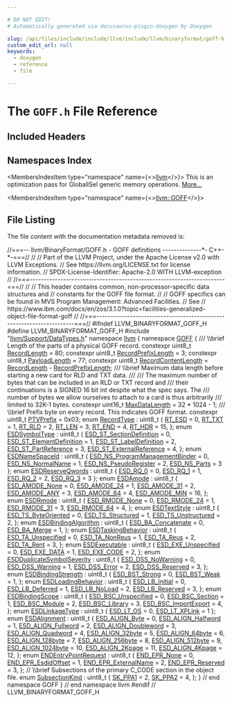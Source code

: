 ```yaml
---

# DO NOT EDIT!
# Automatically generated via docusaurus-plugin-doxygen by Doxygen.

slug: /api/files/include/include/llvm/include/llvm/binaryformat/goff-h
custom_edit_url: null
keywords:
  - doxygen
  - reference
  - file

---
```





# The `GOFF.h` File Reference

<DoxygenPage pluginConfig={pluginConfig}>



## Included Headers

<IncludesList>
<IncludesListItem
  filePath="llvm/Support/DataTypes.h"
  permalink="/docs/api/files/include/include/llvm/include/llvm/support/datatypes-h"
  isLocal="true" />
</IncludesList>

## Namespaces Index

<MembersIndex>

<MembersIndexItem
  type="namespace"
  name={<><a href="/docs/api/namespaces/llvm">llvm</a></>}>
This is an optimization pass for GlobalISel generic memory operations. <a href="/docs/api/namespaces/llvm/#details">More...</a>
</MembersIndexItem>

<MembersIndexItem
  type="namespace"
  name={<><a href="/docs/api/namespaces/llvm/goff">llvm::GOFF</a></>}>
</MembersIndexItem>

</MembersIndex>


## File Listing

The file content with the documentation metadata removed is:

<ProgramListing>

<Link id="l00001" /><CodeLine lineNumber="1"><Highlight kind="comment">//===-- llvm/BinaryFormat/GOFF.h - GOFF definitions --------------&#42;- C++-&#42;-===//</Highlight><Highlight kind="normal"></Highlight></CodeLine>
<Link id="l00002" /><CodeLine lineNumber="2"><Highlight kind="normal"></Highlight><Highlight kind="comment">//</Highlight><Highlight kind="normal"></Highlight></CodeLine>
<Link id="l00003" /><CodeLine lineNumber="3"><Highlight kind="normal"></Highlight><Highlight kind="comment">// Part of the LLVM Project, under the Apache License v2.0 with LLVM Exceptions.</Highlight><Highlight kind="normal"></Highlight></CodeLine>
<Link id="l00004" /><CodeLine lineNumber="4"><Highlight kind="normal"></Highlight><Highlight kind="comment">// See https://llvm.org/LICENSE.txt for license information.</Highlight><Highlight kind="normal"></Highlight></CodeLine>
<Link id="l00005" /><CodeLine lineNumber="5"><Highlight kind="normal"></Highlight><Highlight kind="comment">// SPDX-License-Identifier: Apache-2.0 WITH LLVM-exception</Highlight><Highlight kind="normal"></Highlight></CodeLine>
<Link id="l00006" /><CodeLine lineNumber="6"><Highlight kind="normal"></Highlight><Highlight kind="comment">//</Highlight><Highlight kind="normal"></Highlight></CodeLine>
<Link id="l00007" /><CodeLine lineNumber="7"><Highlight kind="normal"></Highlight><Highlight kind="comment">//===----------------------------------------------------------------------===//</Highlight><Highlight kind="normal"></Highlight></CodeLine>
<Link id="l00008" /><CodeLine lineNumber="8"><Highlight kind="normal"></Highlight><Highlight kind="comment">//</Highlight><Highlight kind="normal"></Highlight></CodeLine>
<Link id="l00009" /><CodeLine lineNumber="9"><Highlight kind="normal"></Highlight><Highlight kind="comment">// This header contains common, non-processor-specific data structures and</Highlight><Highlight kind="normal"></Highlight></CodeLine>
<Link id="l00010" /><CodeLine lineNumber="10"><Highlight kind="normal"></Highlight><Highlight kind="comment">// constants for the GOFF file format.</Highlight><Highlight kind="normal"></Highlight></CodeLine>
<Link id="l00011" /><CodeLine lineNumber="11"><Highlight kind="normal"></Highlight><Highlight kind="comment">//</Highlight><Highlight kind="normal"></Highlight></CodeLine>
<Link id="l00012" /><CodeLine lineNumber="12"><Highlight kind="normal"></Highlight><Highlight kind="comment">// GOFF specifics can be found in MVS Program Management: Advanced Facilities.</Highlight><Highlight kind="normal"></Highlight></CodeLine>
<Link id="l00013" /><CodeLine lineNumber="13"><Highlight kind="normal"></Highlight><Highlight kind="comment">// See</Highlight><Highlight kind="normal"></Highlight></CodeLine>
<Link id="l00014" /><CodeLine lineNumber="14"><Highlight kind="normal"></Highlight><Highlight kind="comment">// https://www.ibm.com/docs/en/zos/3.1.0?topic=facilities-generalized-object-file-format-goff</Highlight><Highlight kind="normal"></Highlight></CodeLine>
<Link id="l00015" /><CodeLine lineNumber="15"><Highlight kind="normal"></Highlight><Highlight kind="comment">//</Highlight><Highlight kind="normal"></Highlight></CodeLine>
<Link id="l00016" /><CodeLine lineNumber="16"><Highlight kind="normal"></Highlight><Highlight kind="comment">//===----------------------------------------------------------------------===//</Highlight><Highlight kind="normal"></Highlight></CodeLine>
<Link id="l00017" /><CodeLine lineNumber="17"><Highlight kind="normal"></Highlight></CodeLine>
<Link id="l00018" /><CodeLine lineNumber="18"><Highlight kind="normal"></Highlight><Highlight kind="preprocessor">#ifndef LLVM&#95;BINARYFORMAT&#95;GOFF&#95;H</Highlight><Highlight kind="normal"></Highlight></CodeLine>
<Link id="l00019" /><CodeLine lineNumber="19"><Highlight kind="normal"></Highlight><Highlight kind="preprocessor">#define LLVM&#95;BINARYFORMAT&#95;GOFF&#95;H</Highlight><Highlight kind="normal"></Highlight></CodeLine>
<Link id="l00020" /><CodeLine lineNumber="20"><Highlight kind="normal"></Highlight></CodeLine>
<Link id="l00021" /><CodeLine lineNumber="21"><Highlight kind="normal"></Highlight><Highlight kind="preprocessor">#include &quot;<a href="/docs/api/files/include/include/llvm/include/llvm/support/datatypes-h">llvm/Support/DataTypes.h</a>&quot;</Highlight><Highlight kind="normal"></Highlight></CodeLine>
<Link id="l00022" /><CodeLine lineNumber="22"><Highlight kind="normal"></Highlight></CodeLine>
<Link id="l00023" /><CodeLine lineNumber="23"><Highlight kind="normal"></Highlight><Highlight kind="keyword">namespace </Highlight><Highlight kind="normal"><a href="/docs/api/namespaces/llvm">llvm</a> &#123;</Highlight></CodeLine>
<Link id="l00024" /><CodeLine lineNumber="24"><Highlight kind="normal"></Highlight></CodeLine>
<Link id="l00025" /><CodeLine lineNumber="25" lineLink="/docs/api/namespaces/llvm/goff"><Highlight kind="normal"></Highlight><Highlight kind="keyword">namespace </Highlight><Highlight kind="normal"><a href="/docs/api/namespaces/llvm/goff">GOFF</a> &#123;</Highlight></CodeLine>
<Link id="l00026" /><CodeLine lineNumber="26"><Highlight kind="normal"></Highlight><Highlight kind="comment"></Highlight></CodeLine>
<Link id="l00027" /><CodeLine lineNumber="27"><Highlight kind="comment">/// \\brief Length of the parts of a physical GOFF record.</Highlight><Highlight kind="normal"></Highlight></CodeLine>
<Link id="l00028" /><CodeLine lineNumber="28" lineLink="/docs/api/namespaces/llvm/goff/#a9bd094a5bc04f1a61bde1d43568b595f"><Highlight kind="normal"></Highlight><Highlight kind="keyword">constexpr</Highlight><Highlight kind="normal"> uint8&#95;t <a href="/docs/api/namespaces/llvm/goff/#a9bd094a5bc04f1a61bde1d43568b595f">RecordLength</a> = 80;</Highlight></CodeLine>
<Link id="l00029" /><CodeLine lineNumber="29" lineLink="/docs/api/namespaces/llvm/goff/#a2a7ab7644506c3e3c97730808c86ac0f"><Highlight kind="normal"></Highlight><Highlight kind="keyword">constexpr</Highlight><Highlight kind="normal"> uint8&#95;t <a href="/docs/api/namespaces/llvm/goff/#a2a7ab7644506c3e3c97730808c86ac0f">RecordPrefixLength</a> = 3;</Highlight></CodeLine>
<Link id="l00030" /><CodeLine lineNumber="30" lineLink="/docs/api/namespaces/llvm/goff/#a414fbaaa77a3d0c16629520bff7f4804"><Highlight kind="normal"></Highlight><Highlight kind="keyword">constexpr</Highlight><Highlight kind="normal"> uint8&#95;t <a href="/docs/api/namespaces/llvm/goff/#a414fbaaa77a3d0c16629520bff7f4804">PayloadLength</a> = 77;</Highlight></CodeLine>
<Link id="l00031" /><CodeLine lineNumber="31" lineLink="/docs/api/namespaces/llvm/goff/#a4b6cc3635e837576be8b7bdc608ad0a6"><Highlight kind="normal"></Highlight><Highlight kind="keyword">constexpr</Highlight><Highlight kind="normal"> uint8&#95;t <a href="/docs/api/namespaces/llvm/goff/#a4b6cc3635e837576be8b7bdc608ad0a6">RecordContentLength</a> = <a href="/docs/api/namespaces/llvm/goff/#a9bd094a5bc04f1a61bde1d43568b595f">RecordLength</a> - <a href="/docs/api/namespaces/llvm/goff/#a2a7ab7644506c3e3c97730808c86ac0f">RecordPrefixLength</a>;</Highlight></CodeLine>
<Link id="l00032" /><CodeLine lineNumber="32"><Highlight kind="normal"></Highlight><Highlight kind="comment"></Highlight></CodeLine>
<Link id="l00033" /><CodeLine lineNumber="33"><Highlight kind="comment">/// \\brief Maximum data length before starting a new card for RLD and TXT data.</Highlight></CodeLine>
<Link id="l00034" /><CodeLine lineNumber="34"><Highlight kind="comment">///</Highlight></CodeLine>
<Link id="l00035" /><CodeLine lineNumber="35"><Highlight kind="comment">/// The maximum number of bytes that can be included in an RLD or TXT record and</Highlight></CodeLine>
<Link id="l00036" /><CodeLine lineNumber="36"><Highlight kind="comment">/// their continuations is a SIGNED 16 bit int despite what the spec says. The</Highlight></CodeLine>
<Link id="l00037" /><CodeLine lineNumber="37"><Highlight kind="comment">/// number of bytes we allow ourselves to attach to a card is thus arbitrarily</Highlight></CodeLine>
<Link id="l00038" /><CodeLine lineNumber="38"><Highlight kind="comment">/// limited to 32K-1 bytes.</Highlight><Highlight kind="normal"></Highlight></CodeLine>
<Link id="l00039" /><CodeLine lineNumber="39" lineLink="/docs/api/namespaces/llvm/goff/#a4ded07c80a02f3eb6da7e6b9fa484145"><Highlight kind="normal"></Highlight><Highlight kind="keyword">constexpr</Highlight><Highlight kind="normal"> uint16&#95;t <a href="/docs/api/namespaces/llvm/goff/#a4ded07c80a02f3eb6da7e6b9fa484145">MaxDataLength</a> = 32 &#42; 1024 - 1;</Highlight></CodeLine>
<Link id="l00040" /><CodeLine lineNumber="40"><Highlight kind="normal"></Highlight><Highlight kind="comment"></Highlight></CodeLine>
<Link id="l00041" /><CodeLine lineNumber="41"><Highlight kind="comment">/// \\brief Prefix byte on every record. This indicates GOFF format.</Highlight><Highlight kind="normal"></Highlight></CodeLine>
<Link id="l00042" /><CodeLine lineNumber="42" lineLink="/docs/api/namespaces/llvm/goff/#a866b62ea4915725aed3f51f6769be8f4"><Highlight kind="normal"></Highlight><Highlight kind="keyword">constexpr</Highlight><Highlight kind="normal"> uint8&#95;t <a href="/docs/api/namespaces/llvm/goff/#a866b62ea4915725aed3f51f6769be8f4">PTVPrefix</a> = 0x03;</Highlight></CodeLine>
<Link id="l00043" /><CodeLine lineNumber="43"><Highlight kind="normal"></Highlight></CodeLine>
<Link id="l00044" /><CodeLine lineNumber="44" lineLink="/docs/api/namespaces/llvm/goff/#a0cf018cb9ae43f5fdf6288c3f4b50ffb"><Highlight kind="normal"></Highlight><Highlight kind="keyword">enum</Highlight><Highlight kind="normal"> <a href="/docs/api/namespaces/llvm/goff/#a0cf018cb9ae43f5fdf6288c3f4b50ffb">RecordType</a> : uint8&#95;t &#123;</Highlight></CodeLine>
<Link id="l00045" /><CodeLine lineNumber="45" lineLink="/docs/api/namespaces/llvm/goff/#a0cf018cb9ae43f5fdf6288c3f4b50ffba8f36cfd76ebd90461524d2050d91e912"><Highlight kind="normal">  <a href="/docs/api/namespaces/llvm/goff/#a0cf018cb9ae43f5fdf6288c3f4b50ffba8f36cfd76ebd90461524d2050d91e912">RT&#95;ESD</a> = 0,</Highlight></CodeLine>
<Link id="l00046" /><CodeLine lineNumber="46" lineLink="/docs/api/namespaces/llvm/goff/#a0cf018cb9ae43f5fdf6288c3f4b50ffba2e998dca530d42835481c8f588786067"><Highlight kind="normal">  <a href="/docs/api/namespaces/llvm/goff/#a0cf018cb9ae43f5fdf6288c3f4b50ffba2e998dca530d42835481c8f588786067">RT&#95;TXT</a> = 1,</Highlight></CodeLine>
<Link id="l00047" /><CodeLine lineNumber="47" lineLink="/docs/api/namespaces/llvm/goff/#a0cf018cb9ae43f5fdf6288c3f4b50ffba1f4b3c16f0f1e2c620fd4102bb1943a7"><Highlight kind="normal">  <a href="/docs/api/namespaces/llvm/goff/#a0cf018cb9ae43f5fdf6288c3f4b50ffba1f4b3c16f0f1e2c620fd4102bb1943a7">RT&#95;RLD</a> = 2,</Highlight></CodeLine>
<Link id="l00048" /><CodeLine lineNumber="48" lineLink="/docs/api/namespaces/llvm/goff/#a0cf018cb9ae43f5fdf6288c3f4b50ffbab5f3b577e98fd078f868b6ce5b1300be"><Highlight kind="normal">  <a href="/docs/api/namespaces/llvm/goff/#a0cf018cb9ae43f5fdf6288c3f4b50ffbab5f3b577e98fd078f868b6ce5b1300be">RT&#95;LEN</a> = 3,</Highlight></CodeLine>
<Link id="l00049" /><CodeLine lineNumber="49" lineLink="/docs/api/namespaces/llvm/goff/#a0cf018cb9ae43f5fdf6288c3f4b50ffbaee4d114304b98c0c902da1fee306eea8"><Highlight kind="normal">  <a href="/docs/api/namespaces/llvm/goff/#a0cf018cb9ae43f5fdf6288c3f4b50ffbaee4d114304b98c0c902da1fee306eea8">RT&#95;END</a> = 4,</Highlight></CodeLine>
<Link id="l00050" /><CodeLine lineNumber="50" lineLink="/docs/api/namespaces/llvm/goff/#a0cf018cb9ae43f5fdf6288c3f4b50ffbaca3e490356a5af3693b9c0b9dfa3c309"><Highlight kind="normal">  <a href="/docs/api/namespaces/llvm/goff/#a0cf018cb9ae43f5fdf6288c3f4b50ffbaca3e490356a5af3693b9c0b9dfa3c309">RT&#95;HDR</a> = 15,</Highlight></CodeLine>
<Link id="l00051" /><CodeLine lineNumber="51"><Highlight kind="normal">&#125;;</Highlight></CodeLine>
<Link id="l00052" /><CodeLine lineNumber="52"><Highlight kind="normal"></Highlight></CodeLine>
<Link id="l00053" /><CodeLine lineNumber="53" lineLink="/docs/api/namespaces/llvm/goff/#aa230a619fca0943af5d9715621ddf536"><Highlight kind="normal"></Highlight><Highlight kind="keyword">enum</Highlight><Highlight kind="normal"> <a href="/docs/api/namespaces/llvm/goff/#aa230a619fca0943af5d9715621ddf536">ESDSymbolType</a> : uint8&#95;t &#123;</Highlight></CodeLine>
<Link id="l00054" /><CodeLine lineNumber="54" lineLink="/docs/api/namespaces/llvm/goff/#aa230a619fca0943af5d9715621ddf536a5c53d161c2c269919b3feabe32976736"><Highlight kind="normal">  <a href="/docs/api/namespaces/llvm/goff/#aa230a619fca0943af5d9715621ddf536a5c53d161c2c269919b3feabe32976736">ESD&#95;ST&#95;SectionDefinition</a> = 0,</Highlight></CodeLine>
<Link id="l00055" /><CodeLine lineNumber="55" lineLink="/docs/api/namespaces/llvm/goff/#aa230a619fca0943af5d9715621ddf536a317512066c7009354766dc28276024d3"><Highlight kind="normal">  <a href="/docs/api/namespaces/llvm/goff/#aa230a619fca0943af5d9715621ddf536a317512066c7009354766dc28276024d3">ESD&#95;ST&#95;ElementDefinition</a> = 1,</Highlight></CodeLine>
<Link id="l00056" /><CodeLine lineNumber="56" lineLink="/docs/api/namespaces/llvm/goff/#aa230a619fca0943af5d9715621ddf536a37e05fd5c5d02d1cdcc1e3ffdb875427"><Highlight kind="normal">  <a href="/docs/api/namespaces/llvm/goff/#aa230a619fca0943af5d9715621ddf536a37e05fd5c5d02d1cdcc1e3ffdb875427">ESD&#95;ST&#95;LabelDefinition</a> = 2,</Highlight></CodeLine>
<Link id="l00057" /><CodeLine lineNumber="57" lineLink="/docs/api/namespaces/llvm/goff/#aa230a619fca0943af5d9715621ddf536a01a85d68e515c913aeb0b5067f88dbfc"><Highlight kind="normal">  <a href="/docs/api/namespaces/llvm/goff/#aa230a619fca0943af5d9715621ddf536a01a85d68e515c913aeb0b5067f88dbfc">ESD&#95;ST&#95;PartReference</a> = 3,</Highlight></CodeLine>
<Link id="l00058" /><CodeLine lineNumber="58" lineLink="/docs/api/namespaces/llvm/goff/#aa230a619fca0943af5d9715621ddf536ae4258c23d5f380477dc71224d9340777"><Highlight kind="normal">  <a href="/docs/api/namespaces/llvm/goff/#aa230a619fca0943af5d9715621ddf536ae4258c23d5f380477dc71224d9340777">ESD&#95;ST&#95;ExternalReference</a> = 4,</Highlight></CodeLine>
<Link id="l00059" /><CodeLine lineNumber="59"><Highlight kind="normal">&#125;;</Highlight></CodeLine>
<Link id="l00060" /><CodeLine lineNumber="60"><Highlight kind="normal"></Highlight></CodeLine>
<Link id="l00061" /><CodeLine lineNumber="61" lineLink="/docs/api/namespaces/llvm/goff/#aa06368da948b8fc7d53d9d38e9de12d3"><Highlight kind="normal"></Highlight><Highlight kind="keyword">enum</Highlight><Highlight kind="normal"> <a href="/docs/api/namespaces/llvm/goff/#aa06368da948b8fc7d53d9d38e9de12d3">ESDNameSpaceId</a> : uint8&#95;t &#123;</Highlight></CodeLine>
<Link id="l00062" /><CodeLine lineNumber="62" lineLink="/docs/api/namespaces/llvm/goff/#aa06368da948b8fc7d53d9d38e9de12d3a0ea794ff90b9c32280ae5fb8ebf8521a"><Highlight kind="normal">  <a href="/docs/api/namespaces/llvm/goff/#aa06368da948b8fc7d53d9d38e9de12d3a0ea794ff90b9c32280ae5fb8ebf8521a">ESD&#95;NS&#95;ProgramManagementBinder</a> = 0,</Highlight></CodeLine>
<Link id="l00063" /><CodeLine lineNumber="63" lineLink="/docs/api/namespaces/llvm/goff/#aa06368da948b8fc7d53d9d38e9de12d3aaba586f430d4b4d1b728a11485fc3f73"><Highlight kind="normal">  <a href="/docs/api/namespaces/llvm/goff/#aa06368da948b8fc7d53d9d38e9de12d3aaba586f430d4b4d1b728a11485fc3f73">ESD&#95;NS&#95;NormalName</a> = 1,</Highlight></CodeLine>
<Link id="l00064" /><CodeLine lineNumber="64" lineLink="/docs/api/namespaces/llvm/goff/#aa06368da948b8fc7d53d9d38e9de12d3aefb552a03677bfbcaf70915810edde10"><Highlight kind="normal">  <a href="/docs/api/namespaces/llvm/goff/#aa06368da948b8fc7d53d9d38e9de12d3aefb552a03677bfbcaf70915810edde10">ESD&#95;NS&#95;PseudoRegister</a> = 2,</Highlight></CodeLine>
<Link id="l00065" /><CodeLine lineNumber="65" lineLink="/docs/api/namespaces/llvm/goff/#aa06368da948b8fc7d53d9d38e9de12d3a00a39fee5181c3a70bb29657a40385de"><Highlight kind="normal">  <a href="/docs/api/namespaces/llvm/goff/#aa06368da948b8fc7d53d9d38e9de12d3a00a39fee5181c3a70bb29657a40385de">ESD&#95;NS&#95;Parts</a> = 3</Highlight></CodeLine>
<Link id="l00066" /><CodeLine lineNumber="66"><Highlight kind="normal">&#125;;</Highlight></CodeLine>
<Link id="l00067" /><CodeLine lineNumber="67"><Highlight kind="normal"></Highlight></CodeLine>
<Link id="l00068" /><CodeLine lineNumber="68" lineLink="/docs/api/namespaces/llvm/goff/#a4d21db79808d92f0c5b4e3578ed4d1c5"><Highlight kind="normal"></Highlight><Highlight kind="keyword">enum</Highlight><Highlight kind="normal"> <a href="/docs/api/namespaces/llvm/goff/#a4d21db79808d92f0c5b4e3578ed4d1c5">ESDReserveQwords</a> : uint8&#95;t &#123;</Highlight></CodeLine>
<Link id="l00069" /><CodeLine lineNumber="69" lineLink="/docs/api/namespaces/llvm/goff/#a4d21db79808d92f0c5b4e3578ed4d1c5a6f33352260c03471c30579c9ac72ecca"><Highlight kind="normal">  <a href="/docs/api/namespaces/llvm/goff/#a4d21db79808d92f0c5b4e3578ed4d1c5a6f33352260c03471c30579c9ac72ecca">ESD&#95;RQ&#95;0</a> = 0,</Highlight></CodeLine>
<Link id="l00070" /><CodeLine lineNumber="70" lineLink="/docs/api/namespaces/llvm/goff/#a4d21db79808d92f0c5b4e3578ed4d1c5a6dc1b669c12fd48064ad53eb21cdcd7c"><Highlight kind="normal">  <a href="/docs/api/namespaces/llvm/goff/#a4d21db79808d92f0c5b4e3578ed4d1c5a6dc1b669c12fd48064ad53eb21cdcd7c">ESD&#95;RQ&#95;1</a> = 1,</Highlight></CodeLine>
<Link id="l00071" /><CodeLine lineNumber="71" lineLink="/docs/api/namespaces/llvm/goff/#a4d21db79808d92f0c5b4e3578ed4d1c5ab92e475cf63e470b638eada56f696fe3"><Highlight kind="normal">  <a href="/docs/api/namespaces/llvm/goff/#a4d21db79808d92f0c5b4e3578ed4d1c5ab92e475cf63e470b638eada56f696fe3">ESD&#95;RQ&#95;2</a> = 2,</Highlight></CodeLine>
<Link id="l00072" /><CodeLine lineNumber="72" lineLink="/docs/api/namespaces/llvm/goff/#a4d21db79808d92f0c5b4e3578ed4d1c5a00cad604f8c8b2d764cfe5f5e8891118"><Highlight kind="normal">  <a href="/docs/api/namespaces/llvm/goff/#a4d21db79808d92f0c5b4e3578ed4d1c5a00cad604f8c8b2d764cfe5f5e8891118">ESD&#95;RQ&#95;3</a> = 3</Highlight></CodeLine>
<Link id="l00073" /><CodeLine lineNumber="73"><Highlight kind="normal">&#125;;</Highlight></CodeLine>
<Link id="l00074" /><CodeLine lineNumber="74"><Highlight kind="normal"></Highlight></CodeLine>
<Link id="l00075" /><CodeLine lineNumber="75" lineLink="/docs/api/namespaces/llvm/goff/#a7476f23b4baa1e04abd0b8027430e60b"><Highlight kind="normal"></Highlight><Highlight kind="keyword">enum</Highlight><Highlight kind="normal"> <a href="/docs/api/namespaces/llvm/goff/#a7476f23b4baa1e04abd0b8027430e60b">ESDAmode</a> : uint8&#95;t &#123;</Highlight></CodeLine>
<Link id="l00076" /><CodeLine lineNumber="76" lineLink="/docs/api/namespaces/llvm/goff/#a7476f23b4baa1e04abd0b8027430e60ba611d79c08d8225a2b00fe879cb5e0c19"><Highlight kind="normal">  <a href="/docs/api/namespaces/llvm/goff/#a7476f23b4baa1e04abd0b8027430e60ba611d79c08d8225a2b00fe879cb5e0c19">ESD&#95;AMODE&#95;None</a> = 0,</Highlight></CodeLine>
<Link id="l00077" /><CodeLine lineNumber="77" lineLink="/docs/api/namespaces/llvm/goff/#a7476f23b4baa1e04abd0b8027430e60ba6c8871228e0bcd87cdb0170237e3a77f"><Highlight kind="normal">  <a href="/docs/api/namespaces/llvm/goff/#a7476f23b4baa1e04abd0b8027430e60ba6c8871228e0bcd87cdb0170237e3a77f">ESD&#95;AMODE&#95;24</a> = 1,</Highlight></CodeLine>
<Link id="l00078" /><CodeLine lineNumber="78" lineLink="/docs/api/namespaces/llvm/goff/#a7476f23b4baa1e04abd0b8027430e60ba67e906822dadcc6ffcefda4141266889"><Highlight kind="normal">  <a href="/docs/api/namespaces/llvm/goff/#a7476f23b4baa1e04abd0b8027430e60ba67e906822dadcc6ffcefda4141266889">ESD&#95;AMODE&#95;31</a> = 2,</Highlight></CodeLine>
<Link id="l00079" /><CodeLine lineNumber="79" lineLink="/docs/api/namespaces/llvm/goff/#a7476f23b4baa1e04abd0b8027430e60ba9985fc76058a6c794d48f69799e0a620"><Highlight kind="normal">  <a href="/docs/api/namespaces/llvm/goff/#a7476f23b4baa1e04abd0b8027430e60ba9985fc76058a6c794d48f69799e0a620">ESD&#95;AMODE&#95;ANY</a> = 3,</Highlight></CodeLine>
<Link id="l00080" /><CodeLine lineNumber="80" lineLink="/docs/api/namespaces/llvm/goff/#a7476f23b4baa1e04abd0b8027430e60bab28585bdf69833bf163d031a9f4073bc"><Highlight kind="normal">  <a href="/docs/api/namespaces/llvm/goff/#a7476f23b4baa1e04abd0b8027430e60bab28585bdf69833bf163d031a9f4073bc">ESD&#95;AMODE&#95;64</a> = 4,</Highlight></CodeLine>
<Link id="l00081" /><CodeLine lineNumber="81" lineLink="/docs/api/namespaces/llvm/goff/#a7476f23b4baa1e04abd0b8027430e60ba4fdbb890a56312941afd87c84070e209"><Highlight kind="normal">  <a href="/docs/api/namespaces/llvm/goff/#a7476f23b4baa1e04abd0b8027430e60ba4fdbb890a56312941afd87c84070e209">ESD&#95;AMODE&#95;MIN</a> = 16,</Highlight></CodeLine>
<Link id="l00082" /><CodeLine lineNumber="82"><Highlight kind="normal">&#125;;</Highlight></CodeLine>
<Link id="l00083" /><CodeLine lineNumber="83"><Highlight kind="normal"></Highlight></CodeLine>
<Link id="l00084" /><CodeLine lineNumber="84" lineLink="/docs/api/namespaces/llvm/goff/#afc8c8c26be7cc7ae8a484cdcc138962d"><Highlight kind="normal"></Highlight><Highlight kind="keyword">enum</Highlight><Highlight kind="normal"> <a href="/docs/api/namespaces/llvm/goff/#afc8c8c26be7cc7ae8a484cdcc138962d">ESDRmode</a> : uint8&#95;t &#123;</Highlight></CodeLine>
<Link id="l00085" /><CodeLine lineNumber="85" lineLink="/docs/api/namespaces/llvm/goff/#afc8c8c26be7cc7ae8a484cdcc138962da93a281b686bbf86d7bc84030b84a16f9"><Highlight kind="normal">  <a href="/docs/api/namespaces/llvm/goff/#afc8c8c26be7cc7ae8a484cdcc138962da93a281b686bbf86d7bc84030b84a16f9">ESD&#95;RMODE&#95;None</a> = 0,</Highlight></CodeLine>
<Link id="l00086" /><CodeLine lineNumber="86" lineLink="/docs/api/namespaces/llvm/goff/#afc8c8c26be7cc7ae8a484cdcc138962dab9a3ab5c0b0215ee77f7f19e5a49d3ee"><Highlight kind="normal">  <a href="/docs/api/namespaces/llvm/goff/#afc8c8c26be7cc7ae8a484cdcc138962dab9a3ab5c0b0215ee77f7f19e5a49d3ee">ESD&#95;RMODE&#95;24</a> = 1,</Highlight></CodeLine>
<Link id="l00087" /><CodeLine lineNumber="87" lineLink="/docs/api/namespaces/llvm/goff/#afc8c8c26be7cc7ae8a484cdcc138962da3491d8fb2bab30055f01b565fe28b9a0"><Highlight kind="normal">  <a href="/docs/api/namespaces/llvm/goff/#afc8c8c26be7cc7ae8a484cdcc138962da3491d8fb2bab30055f01b565fe28b9a0">ESD&#95;RMODE&#95;31</a> = 3,</Highlight></CodeLine>
<Link id="l00088" /><CodeLine lineNumber="88" lineLink="/docs/api/namespaces/llvm/goff/#afc8c8c26be7cc7ae8a484cdcc138962da952b447fdc8d151be274d6d4add65162"><Highlight kind="normal">  <a href="/docs/api/namespaces/llvm/goff/#afc8c8c26be7cc7ae8a484cdcc138962da952b447fdc8d151be274d6d4add65162">ESD&#95;RMODE&#95;64</a> = 4,</Highlight></CodeLine>
<Link id="l00089" /><CodeLine lineNumber="89"><Highlight kind="normal">&#125;;</Highlight></CodeLine>
<Link id="l00090" /><CodeLine lineNumber="90"><Highlight kind="normal"></Highlight></CodeLine>
<Link id="l00091" /><CodeLine lineNumber="91" lineLink="/docs/api/namespaces/llvm/goff/#a48b496176726b7e568930b70ccd8ec95"><Highlight kind="normal"></Highlight><Highlight kind="keyword">enum</Highlight><Highlight kind="normal"> <a href="/docs/api/namespaces/llvm/goff/#a48b496176726b7e568930b70ccd8ec95">ESDTextStyle</a> : uint8&#95;t &#123;</Highlight></CodeLine>
<Link id="l00092" /><CodeLine lineNumber="92" lineLink="/docs/api/namespaces/llvm/goff/#a48b496176726b7e568930b70ccd8ec95aed9a45899d79b92c985913ec06ddf431"><Highlight kind="normal">  <a href="/docs/api/namespaces/llvm/goff/#a48b496176726b7e568930b70ccd8ec95aed9a45899d79b92c985913ec06ddf431">ESD&#95;TS&#95;ByteOriented</a> = 0,</Highlight></CodeLine>
<Link id="l00093" /><CodeLine lineNumber="93" lineLink="/docs/api/namespaces/llvm/goff/#a48b496176726b7e568930b70ccd8ec95aad17a82d0dfdb629c2646120df8bdaf0"><Highlight kind="normal">  <a href="/docs/api/namespaces/llvm/goff/#a48b496176726b7e568930b70ccd8ec95aad17a82d0dfdb629c2646120df8bdaf0">ESD&#95;TS&#95;Structured</a> = 1,</Highlight></CodeLine>
<Link id="l00094" /><CodeLine lineNumber="94" lineLink="/docs/api/namespaces/llvm/goff/#a48b496176726b7e568930b70ccd8ec95a69484787514a893048fd6efc60e68351"><Highlight kind="normal">  <a href="/docs/api/namespaces/llvm/goff/#a48b496176726b7e568930b70ccd8ec95a69484787514a893048fd6efc60e68351">ESD&#95;TS&#95;Unstructured</a> = 2,</Highlight></CodeLine>
<Link id="l00095" /><CodeLine lineNumber="95"><Highlight kind="normal">&#125;;</Highlight></CodeLine>
<Link id="l00096" /><CodeLine lineNumber="96"><Highlight kind="normal"></Highlight></CodeLine>
<Link id="l00097" /><CodeLine lineNumber="97" lineLink="/docs/api/namespaces/llvm/goff/#a1a2cc71bb9d87d0a400363fbd7c58a54"><Highlight kind="normal"></Highlight><Highlight kind="keyword">enum</Highlight><Highlight kind="normal"> <a href="/docs/api/namespaces/llvm/goff/#a1a2cc71bb9d87d0a400363fbd7c58a54">ESDBindingAlgorithm</a> : uint8&#95;t &#123;</Highlight></CodeLine>
<Link id="l00098" /><CodeLine lineNumber="98" lineLink="/docs/api/namespaces/llvm/goff/#a1a2cc71bb9d87d0a400363fbd7c58a54a3711c833cf6a1bd88dbccc889cb38a38"><Highlight kind="normal">  <a href="/docs/api/namespaces/llvm/goff/#a1a2cc71bb9d87d0a400363fbd7c58a54a3711c833cf6a1bd88dbccc889cb38a38">ESD&#95;BA&#95;Concatenate</a> = 0,</Highlight></CodeLine>
<Link id="l00099" /><CodeLine lineNumber="99" lineLink="/docs/api/namespaces/llvm/goff/#a1a2cc71bb9d87d0a400363fbd7c58a54a48a0dd795a6aed804c8ce9f2f96d4568"><Highlight kind="normal">  <a href="/docs/api/namespaces/llvm/goff/#a1a2cc71bb9d87d0a400363fbd7c58a54a48a0dd795a6aed804c8ce9f2f96d4568">ESD&#95;BA&#95;Merge</a> = 1,</Highlight></CodeLine>
<Link id="l00100" /><CodeLine lineNumber="100"><Highlight kind="normal">&#125;;</Highlight></CodeLine>
<Link id="l00101" /><CodeLine lineNumber="101"><Highlight kind="normal"></Highlight></CodeLine>
<Link id="l00102" /><CodeLine lineNumber="102" lineLink="/docs/api/namespaces/llvm/goff/#ac1617e3b17ea3df4374129abf2996af5"><Highlight kind="normal"></Highlight><Highlight kind="keyword">enum</Highlight><Highlight kind="normal"> <a href="/docs/api/namespaces/llvm/goff/#ac1617e3b17ea3df4374129abf2996af5">ESDTaskingBehavior</a> : uint8&#95;t &#123;</Highlight></CodeLine>
<Link id="l00103" /><CodeLine lineNumber="103" lineLink="/docs/api/namespaces/llvm/goff/#ac1617e3b17ea3df4374129abf2996af5a6afc5444123dd6f56807d43d1fb5dbd0"><Highlight kind="normal">  <a href="/docs/api/namespaces/llvm/goff/#ac1617e3b17ea3df4374129abf2996af5a6afc5444123dd6f56807d43d1fb5dbd0">ESD&#95;TA&#95;Unspecified</a> = 0,</Highlight></CodeLine>
<Link id="l00104" /><CodeLine lineNumber="104" lineLink="/docs/api/namespaces/llvm/goff/#ac1617e3b17ea3df4374129abf2996af5acb7b3880d2aabbbc466ecd31dfeeef64"><Highlight kind="normal">  <a href="/docs/api/namespaces/llvm/goff/#ac1617e3b17ea3df4374129abf2996af5acb7b3880d2aabbbc466ecd31dfeeef64">ESD&#95;TA&#95;NonReus</a> = 1,</Highlight></CodeLine>
<Link id="l00105" /><CodeLine lineNumber="105" lineLink="/docs/api/namespaces/llvm/goff/#ac1617e3b17ea3df4374129abf2996af5a5d8b117ab0bdb46475e7e5ad716b3cfd"><Highlight kind="normal">  <a href="/docs/api/namespaces/llvm/goff/#ac1617e3b17ea3df4374129abf2996af5a5d8b117ab0bdb46475e7e5ad716b3cfd">ESD&#95;TA&#95;Reus</a> = 2,</Highlight></CodeLine>
<Link id="l00106" /><CodeLine lineNumber="106" lineLink="/docs/api/namespaces/llvm/goff/#ac1617e3b17ea3df4374129abf2996af5afa425476224f343344e19af48e4baec4"><Highlight kind="normal">  <a href="/docs/api/namespaces/llvm/goff/#ac1617e3b17ea3df4374129abf2996af5afa425476224f343344e19af48e4baec4">ESD&#95;TA&#95;Rent</a> = 3,</Highlight></CodeLine>
<Link id="l00107" /><CodeLine lineNumber="107"><Highlight kind="normal">&#125;;</Highlight></CodeLine>
<Link id="l00108" /><CodeLine lineNumber="108"><Highlight kind="normal"></Highlight></CodeLine>
<Link id="l00109" /><CodeLine lineNumber="109" lineLink="/docs/api/namespaces/llvm/goff/#a4933550171684a52cb5aa6313d49d0c5"><Highlight kind="normal"></Highlight><Highlight kind="keyword">enum</Highlight><Highlight kind="normal"> <a href="/docs/api/namespaces/llvm/goff/#a4933550171684a52cb5aa6313d49d0c5">ESDExecutable</a> : uint8&#95;t &#123;</Highlight></CodeLine>
<Link id="l00110" /><CodeLine lineNumber="110" lineLink="/docs/api/namespaces/llvm/goff/#a4933550171684a52cb5aa6313d49d0c5a4fa62a49f31c04297ebca095f1415fcb"><Highlight kind="normal">  <a href="/docs/api/namespaces/llvm/goff/#a4933550171684a52cb5aa6313d49d0c5a4fa62a49f31c04297ebca095f1415fcb">ESD&#95;EXE&#95;Unspecified</a> = 0,</Highlight></CodeLine>
<Link id="l00111" /><CodeLine lineNumber="111" lineLink="/docs/api/namespaces/llvm/goff/#a4933550171684a52cb5aa6313d49d0c5adb735b658524a322f4ba13f88f522372"><Highlight kind="normal">  <a href="/docs/api/namespaces/llvm/goff/#a4933550171684a52cb5aa6313d49d0c5adb735b658524a322f4ba13f88f522372">ESD&#95;EXE&#95;DATA</a> = 1,</Highlight></CodeLine>
<Link id="l00112" /><CodeLine lineNumber="112" lineLink="/docs/api/namespaces/llvm/goff/#a4933550171684a52cb5aa6313d49d0c5ab8664c9771c9b0120204ea015bf9afb6"><Highlight kind="normal">  <a href="/docs/api/namespaces/llvm/goff/#a4933550171684a52cb5aa6313d49d0c5ab8664c9771c9b0120204ea015bf9afb6">ESD&#95;EXE&#95;CODE</a> = 2,</Highlight></CodeLine>
<Link id="l00113" /><CodeLine lineNumber="113"><Highlight kind="normal">&#125;;</Highlight></CodeLine>
<Link id="l00114" /><CodeLine lineNumber="114"><Highlight kind="normal"></Highlight></CodeLine>
<Link id="l00115" /><CodeLine lineNumber="115" lineLink="/docs/api/namespaces/llvm/goff/#a1e50db0c64f34cae10b47b8546db9965"><Highlight kind="normal"></Highlight><Highlight kind="keyword">enum</Highlight><Highlight kind="normal"> <a href="/docs/api/namespaces/llvm/goff/#a1e50db0c64f34cae10b47b8546db9965">ESDDuplicateSymbolSeverity</a> : uint8&#95;t &#123;</Highlight></CodeLine>
<Link id="l00116" /><CodeLine lineNumber="116" lineLink="/docs/api/namespaces/llvm/goff/#a1e50db0c64f34cae10b47b8546db9965a1dff5192b50195fe4976eab544031f4a"><Highlight kind="normal">  <a href="/docs/api/namespaces/llvm/goff/#a1e50db0c64f34cae10b47b8546db9965a1dff5192b50195fe4976eab544031f4a">ESD&#95;DSS&#95;NoWarning</a> = 0,</Highlight></CodeLine>
<Link id="l00117" /><CodeLine lineNumber="117" lineLink="/docs/api/namespaces/llvm/goff/#a1e50db0c64f34cae10b47b8546db9965a612bf4bd243e99ebba4118525d5ae5e6"><Highlight kind="normal">  <a href="/docs/api/namespaces/llvm/goff/#a1e50db0c64f34cae10b47b8546db9965a612bf4bd243e99ebba4118525d5ae5e6">ESD&#95;DSS&#95;Warning</a> = 1,</Highlight></CodeLine>
<Link id="l00118" /><CodeLine lineNumber="118" lineLink="/docs/api/namespaces/llvm/goff/#a1e50db0c64f34cae10b47b8546db9965a90ecc8f702f63f2c49760340d86f476d"><Highlight kind="normal">  <a href="/docs/api/namespaces/llvm/goff/#a1e50db0c64f34cae10b47b8546db9965a90ecc8f702f63f2c49760340d86f476d">ESD&#95;DSS&#95;Error</a> = 2,</Highlight></CodeLine>
<Link id="l00119" /><CodeLine lineNumber="119" lineLink="/docs/api/namespaces/llvm/goff/#a1e50db0c64f34cae10b47b8546db9965aca1a3176fae1213def6993bb136bca01"><Highlight kind="normal">  <a href="/docs/api/namespaces/llvm/goff/#a1e50db0c64f34cae10b47b8546db9965aca1a3176fae1213def6993bb136bca01">ESD&#95;DSS&#95;Reserved</a> = 3,</Highlight></CodeLine>
<Link id="l00120" /><CodeLine lineNumber="120"><Highlight kind="normal">&#125;;</Highlight></CodeLine>
<Link id="l00121" /><CodeLine lineNumber="121"><Highlight kind="normal"></Highlight></CodeLine>
<Link id="l00122" /><CodeLine lineNumber="122" lineLink="/docs/api/namespaces/llvm/goff/#ae8b8f71c9c63a3ec241f496db20f6fee"><Highlight kind="normal"></Highlight><Highlight kind="keyword">enum</Highlight><Highlight kind="normal"> <a href="/docs/api/namespaces/llvm/goff/#ae8b8f71c9c63a3ec241f496db20f6fee">ESDBindingStrength</a> : uint8&#95;t &#123;</Highlight></CodeLine>
<Link id="l00123" /><CodeLine lineNumber="123" lineLink="/docs/api/namespaces/llvm/goff/#ae8b8f71c9c63a3ec241f496db20f6feea2456dda99a744bb11a8dee764a8946e2"><Highlight kind="normal">  <a href="/docs/api/namespaces/llvm/goff/#ae8b8f71c9c63a3ec241f496db20f6feea2456dda99a744bb11a8dee764a8946e2">ESD&#95;BST&#95;Strong</a> = 0,</Highlight></CodeLine>
<Link id="l00124" /><CodeLine lineNumber="124" lineLink="/docs/api/namespaces/llvm/goff/#ae8b8f71c9c63a3ec241f496db20f6feeab3ac1adb4b51051ecdcd16bb16bdd5c8"><Highlight kind="normal">  <a href="/docs/api/namespaces/llvm/goff/#ae8b8f71c9c63a3ec241f496db20f6feeab3ac1adb4b51051ecdcd16bb16bdd5c8">ESD&#95;BST&#95;Weak</a> = 1,</Highlight></CodeLine>
<Link id="l00125" /><CodeLine lineNumber="125"><Highlight kind="normal">&#125;;</Highlight></CodeLine>
<Link id="l00126" /><CodeLine lineNumber="126"><Highlight kind="normal"></Highlight></CodeLine>
<Link id="l00127" /><CodeLine lineNumber="127" lineLink="/docs/api/namespaces/llvm/goff/#a079279c714f0f26248898ed727d238b0"><Highlight kind="normal"></Highlight><Highlight kind="keyword">enum</Highlight><Highlight kind="normal"> <a href="/docs/api/namespaces/llvm/goff/#a079279c714f0f26248898ed727d238b0">ESDLoadingBehavior</a> : uint8&#95;t &#123;</Highlight></CodeLine>
<Link id="l00128" /><CodeLine lineNumber="128" lineLink="/docs/api/namespaces/llvm/goff/#a079279c714f0f26248898ed727d238b0ab9de1b350efa80922f0589d410091cd3"><Highlight kind="normal">  <a href="/docs/api/namespaces/llvm/goff/#a079279c714f0f26248898ed727d238b0ab9de1b350efa80922f0589d410091cd3">ESD&#95;LB&#95;Initial</a> = 0,</Highlight></CodeLine>
<Link id="l00129" /><CodeLine lineNumber="129" lineLink="/docs/api/namespaces/llvm/goff/#a079279c714f0f26248898ed727d238b0a2d52ef6066906d7b001c216b64db93fd"><Highlight kind="normal">  <a href="/docs/api/namespaces/llvm/goff/#a079279c714f0f26248898ed727d238b0a2d52ef6066906d7b001c216b64db93fd">ESD&#95;LB&#95;Deferred</a> = 1,</Highlight></CodeLine>
<Link id="l00130" /><CodeLine lineNumber="130" lineLink="/docs/api/namespaces/llvm/goff/#a079279c714f0f26248898ed727d238b0a824aeeb69134db8e4fb48750d95f7449"><Highlight kind="normal">  <a href="/docs/api/namespaces/llvm/goff/#a079279c714f0f26248898ed727d238b0a824aeeb69134db8e4fb48750d95f7449">ESD&#95;LB&#95;NoLoad</a> = 2,</Highlight></CodeLine>
<Link id="l00131" /><CodeLine lineNumber="131" lineLink="/docs/api/namespaces/llvm/goff/#a079279c714f0f26248898ed727d238b0ace73b114930b426e027e6aa849490e1c"><Highlight kind="normal">  <a href="/docs/api/namespaces/llvm/goff/#a079279c714f0f26248898ed727d238b0ace73b114930b426e027e6aa849490e1c">ESD&#95;LB&#95;Reserved</a> = 3,</Highlight></CodeLine>
<Link id="l00132" /><CodeLine lineNumber="132"><Highlight kind="normal">&#125;;</Highlight></CodeLine>
<Link id="l00133" /><CodeLine lineNumber="133"><Highlight kind="normal"></Highlight></CodeLine>
<Link id="l00134" /><CodeLine lineNumber="134" lineLink="/docs/api/namespaces/llvm/goff/#a7cf849181299799ef59693a574f4f159"><Highlight kind="normal"></Highlight><Highlight kind="keyword">enum</Highlight><Highlight kind="normal"> <a href="/docs/api/namespaces/llvm/goff/#a7cf849181299799ef59693a574f4f159">ESDBindingScope</a> : uint8&#95;t &#123;</Highlight></CodeLine>
<Link id="l00135" /><CodeLine lineNumber="135" lineLink="/docs/api/namespaces/llvm/goff/#a7cf849181299799ef59693a574f4f159a7683ebe825f36e0f544084546257ab29"><Highlight kind="normal">  <a href="/docs/api/namespaces/llvm/goff/#a7cf849181299799ef59693a574f4f159a7683ebe825f36e0f544084546257ab29">ESD&#95;BSC&#95;Unspecified</a> = 0,</Highlight></CodeLine>
<Link id="l00136" /><CodeLine lineNumber="136" lineLink="/docs/api/namespaces/llvm/goff/#a7cf849181299799ef59693a574f4f159ac5ffb121c002bbb735a1744e1575f8c5"><Highlight kind="normal">  <a href="/docs/api/namespaces/llvm/goff/#a7cf849181299799ef59693a574f4f159ac5ffb121c002bbb735a1744e1575f8c5">ESD&#95;BSC&#95;Section</a> = 1,</Highlight></CodeLine>
<Link id="l00137" /><CodeLine lineNumber="137" lineLink="/docs/api/namespaces/llvm/goff/#a7cf849181299799ef59693a574f4f159a6adcb52326ffa058f1db93c1a0722b78"><Highlight kind="normal">  <a href="/docs/api/namespaces/llvm/goff/#a7cf849181299799ef59693a574f4f159a6adcb52326ffa058f1db93c1a0722b78">ESD&#95;BSC&#95;Module</a> = 2,</Highlight></CodeLine>
<Link id="l00138" /><CodeLine lineNumber="138" lineLink="/docs/api/namespaces/llvm/goff/#a7cf849181299799ef59693a574f4f159a03d917f612eac55cf3f6c01ae5e920fb"><Highlight kind="normal">  <a href="/docs/api/namespaces/llvm/goff/#a7cf849181299799ef59693a574f4f159a03d917f612eac55cf3f6c01ae5e920fb">ESD&#95;BSC&#95;Library</a> = 3,</Highlight></CodeLine>
<Link id="l00139" /><CodeLine lineNumber="139" lineLink="/docs/api/namespaces/llvm/goff/#a7cf849181299799ef59693a574f4f159ab8d02f88d3fc978702a22a8be4dccd40"><Highlight kind="normal">  <a href="/docs/api/namespaces/llvm/goff/#a7cf849181299799ef59693a574f4f159ab8d02f88d3fc978702a22a8be4dccd40">ESD&#95;BSC&#95;ImportExport</a> = 4,</Highlight></CodeLine>
<Link id="l00140" /><CodeLine lineNumber="140"><Highlight kind="normal">&#125;;</Highlight></CodeLine>
<Link id="l00141" /><CodeLine lineNumber="141"><Highlight kind="normal"></Highlight></CodeLine>
<Link id="l00142" /><CodeLine lineNumber="142" lineLink="/docs/api/namespaces/llvm/goff/#a964f795216d46d29fb7f202b2906e445a1c9cc521b0e054a477873dd1ba018351"><Highlight kind="normal"></Highlight><Highlight kind="keyword">enum</Highlight><Highlight kind="normal"> <a href="/docs/api/namespaces/llvm/goff/#a964f795216d46d29fb7f202b2906e445">ESDLinkageType</a> : uint8&#95;t &#123; <a href="/docs/api/namespaces/llvm/goff/#a964f795216d46d29fb7f202b2906e445a1c9cc521b0e054a477873dd1ba018351">ESD&#95;LT&#95;OS</a> = 0, <a href="/docs/api/namespaces/llvm/goff/#a964f795216d46d29fb7f202b2906e445afe0b6ac24038982708ed1753441cfc4d">ESD&#95;LT&#95;XPLink</a> = 1 &#125;;</Highlight></CodeLine>
<Link id="l00143" /><CodeLine lineNumber="143"><Highlight kind="normal"></Highlight></CodeLine>
<Link id="l00144" /><CodeLine lineNumber="144" lineLink="/docs/api/namespaces/llvm/goff/#a60e042e85a921167b7eafc40ea8d01c8"><Highlight kind="normal"></Highlight><Highlight kind="keyword">enum</Highlight><Highlight kind="normal"> <a href="/docs/api/namespaces/llvm/goff/#a60e042e85a921167b7eafc40ea8d01c8">ESDAlignment</a> : uint8&#95;t &#123;</Highlight></CodeLine>
<Link id="l00145" /><CodeLine lineNumber="145" lineLink="/docs/api/namespaces/llvm/goff/#a60e042e85a921167b7eafc40ea8d01c8abf73ac9b17ddbb14fd4fd2ff4959feb7"><Highlight kind="normal">  <a href="/docs/api/namespaces/llvm/goff/#a60e042e85a921167b7eafc40ea8d01c8abf73ac9b17ddbb14fd4fd2ff4959feb7">ESD&#95;ALIGN&#95;Byte</a> = 0,</Highlight></CodeLine>
<Link id="l00146" /><CodeLine lineNumber="146" lineLink="/docs/api/namespaces/llvm/goff/#a60e042e85a921167b7eafc40ea8d01c8af7fc5f4b9ceda116a8a09c20d0581a60"><Highlight kind="normal">  <a href="/docs/api/namespaces/llvm/goff/#a60e042e85a921167b7eafc40ea8d01c8af7fc5f4b9ceda116a8a09c20d0581a60">ESD&#95;ALIGN&#95;Halfword</a> = 1,</Highlight></CodeLine>
<Link id="l00147" /><CodeLine lineNumber="147" lineLink="/docs/api/namespaces/llvm/goff/#a60e042e85a921167b7eafc40ea8d01c8addb8c987ee5d861cc4cd48a002838883"><Highlight kind="normal">  <a href="/docs/api/namespaces/llvm/goff/#a60e042e85a921167b7eafc40ea8d01c8addb8c987ee5d861cc4cd48a002838883">ESD&#95;ALIGN&#95;Fullword</a> = 2,</Highlight></CodeLine>
<Link id="l00148" /><CodeLine lineNumber="148" lineLink="/docs/api/namespaces/llvm/goff/#a60e042e85a921167b7eafc40ea8d01c8a06a4b8a693d2f09d8e9d181042e1051b"><Highlight kind="normal">  <a href="/docs/api/namespaces/llvm/goff/#a60e042e85a921167b7eafc40ea8d01c8a06a4b8a693d2f09d8e9d181042e1051b">ESD&#95;ALIGN&#95;Doubleword</a> = 3,</Highlight></CodeLine>
<Link id="l00149" /><CodeLine lineNumber="149" lineLink="/docs/api/namespaces/llvm/goff/#a60e042e85a921167b7eafc40ea8d01c8a6988ae3048df2a48dfa7097a2c757d0e"><Highlight kind="normal">  <a href="/docs/api/namespaces/llvm/goff/#a60e042e85a921167b7eafc40ea8d01c8a6988ae3048df2a48dfa7097a2c757d0e">ESD&#95;ALIGN&#95;Quadword</a> = 4,</Highlight></CodeLine>
<Link id="l00150" /><CodeLine lineNumber="150" lineLink="/docs/api/namespaces/llvm/goff/#a60e042e85a921167b7eafc40ea8d01c8a89e2da10fd2a0686ca416ca0798113cb"><Highlight kind="normal">  <a href="/docs/api/namespaces/llvm/goff/#a60e042e85a921167b7eafc40ea8d01c8a89e2da10fd2a0686ca416ca0798113cb">ESD&#95;ALIGN&#95;32byte</a> = 5,</Highlight></CodeLine>
<Link id="l00151" /><CodeLine lineNumber="151" lineLink="/docs/api/namespaces/llvm/goff/#a60e042e85a921167b7eafc40ea8d01c8ab2db1687c5814ece7a09285a009158f0"><Highlight kind="normal">  <a href="/docs/api/namespaces/llvm/goff/#a60e042e85a921167b7eafc40ea8d01c8ab2db1687c5814ece7a09285a009158f0">ESD&#95;ALIGN&#95;64byte</a> = 6,</Highlight></CodeLine>
<Link id="l00152" /><CodeLine lineNumber="152" lineLink="/docs/api/namespaces/llvm/goff/#a60e042e85a921167b7eafc40ea8d01c8a9a6ab2e1b8b11d2993c41c276007f3a9"><Highlight kind="normal">  <a href="/docs/api/namespaces/llvm/goff/#a60e042e85a921167b7eafc40ea8d01c8a9a6ab2e1b8b11d2993c41c276007f3a9">ESD&#95;ALIGN&#95;128byte</a> = 7,</Highlight></CodeLine>
<Link id="l00153" /><CodeLine lineNumber="153" lineLink="/docs/api/namespaces/llvm/goff/#a60e042e85a921167b7eafc40ea8d01c8a844601b7d5f6dd06f808553e13199147"><Highlight kind="normal">  <a href="/docs/api/namespaces/llvm/goff/#a60e042e85a921167b7eafc40ea8d01c8a844601b7d5f6dd06f808553e13199147">ESD&#95;ALIGN&#95;256byte</a> = 8,</Highlight></CodeLine>
<Link id="l00154" /><CodeLine lineNumber="154" lineLink="/docs/api/namespaces/llvm/goff/#a60e042e85a921167b7eafc40ea8d01c8a463cead0ceff5b390334642e2ffcea9a"><Highlight kind="normal">  <a href="/docs/api/namespaces/llvm/goff/#a60e042e85a921167b7eafc40ea8d01c8a463cead0ceff5b390334642e2ffcea9a">ESD&#95;ALIGN&#95;512byte</a> = 9,</Highlight></CodeLine>
<Link id="l00155" /><CodeLine lineNumber="155" lineLink="/docs/api/namespaces/llvm/goff/#a60e042e85a921167b7eafc40ea8d01c8a616da3958b84859c624ba89b9755bf74"><Highlight kind="normal">  <a href="/docs/api/namespaces/llvm/goff/#a60e042e85a921167b7eafc40ea8d01c8a616da3958b84859c624ba89b9755bf74">ESD&#95;ALIGN&#95;1024byte</a> = 10,</Highlight></CodeLine>
<Link id="l00156" /><CodeLine lineNumber="156" lineLink="/docs/api/namespaces/llvm/goff/#a60e042e85a921167b7eafc40ea8d01c8a7166dde095af85a8ff0e6cb88dd9c0cf"><Highlight kind="normal">  <a href="/docs/api/namespaces/llvm/goff/#a60e042e85a921167b7eafc40ea8d01c8a7166dde095af85a8ff0e6cb88dd9c0cf">ESD&#95;ALIGN&#95;2Kpage</a> = 11,</Highlight></CodeLine>
<Link id="l00157" /><CodeLine lineNumber="157" lineLink="/docs/api/namespaces/llvm/goff/#a60e042e85a921167b7eafc40ea8d01c8adec0de95ac9a6a764d6caa6ff53757f9"><Highlight kind="normal">  <a href="/docs/api/namespaces/llvm/goff/#a60e042e85a921167b7eafc40ea8d01c8adec0de95ac9a6a764d6caa6ff53757f9">ESD&#95;ALIGN&#95;4Kpage</a> = 12,</Highlight></CodeLine>
<Link id="l00158" /><CodeLine lineNumber="158"><Highlight kind="normal">&#125;;</Highlight></CodeLine>
<Link id="l00159" /><CodeLine lineNumber="159"><Highlight kind="normal"></Highlight></CodeLine>
<Link id="l00160" /><CodeLine lineNumber="160" lineLink="/docs/api/namespaces/llvm/goff/#a5d8160a21a216880a331021a4a112999"><Highlight kind="normal"></Highlight><Highlight kind="keyword">enum</Highlight><Highlight kind="normal"> <a href="/docs/api/namespaces/llvm/goff/#a5d8160a21a216880a331021a4a112999">ENDEntryPointRequest</a> : uint8&#95;t &#123;</Highlight></CodeLine>
<Link id="l00161" /><CodeLine lineNumber="161" lineLink="/docs/api/namespaces/llvm/goff/#a5d8160a21a216880a331021a4a112999affe3aa6f338cca77eddf80bbaab9386a"><Highlight kind="normal">  <a href="/docs/api/namespaces/llvm/goff/#a5d8160a21a216880a331021a4a112999affe3aa6f338cca77eddf80bbaab9386a">END&#95;EPR&#95;None</a> = 0,</Highlight></CodeLine>
<Link id="l00162" /><CodeLine lineNumber="162" lineLink="/docs/api/namespaces/llvm/goff/#a5d8160a21a216880a331021a4a112999a53bbcb98318b64e2da67aebe7cb497bc"><Highlight kind="normal">  <a href="/docs/api/namespaces/llvm/goff/#a5d8160a21a216880a331021a4a112999a53bbcb98318b64e2da67aebe7cb497bc">END&#95;EPR&#95;EsdidOffset</a> = 1,</Highlight></CodeLine>
<Link id="l00163" /><CodeLine lineNumber="163" lineLink="/docs/api/namespaces/llvm/goff/#a5d8160a21a216880a331021a4a112999a687b43e3fe590fbeadeb7be46405cf00"><Highlight kind="normal">  <a href="/docs/api/namespaces/llvm/goff/#a5d8160a21a216880a331021a4a112999a687b43e3fe590fbeadeb7be46405cf00">END&#95;EPR&#95;ExternalName</a> = 2,</Highlight></CodeLine>
<Link id="l00164" /><CodeLine lineNumber="164" lineLink="/docs/api/namespaces/llvm/goff/#a5d8160a21a216880a331021a4a112999abea661844427162eb99124ead59541fa"><Highlight kind="normal">  <a href="/docs/api/namespaces/llvm/goff/#a5d8160a21a216880a331021a4a112999abea661844427162eb99124ead59541fa">END&#95;EPR&#95;Reserved</a> = 3,</Highlight></CodeLine>
<Link id="l00165" /><CodeLine lineNumber="165"><Highlight kind="normal">&#125;;</Highlight></CodeLine>
<Link id="l00166" /><CodeLine lineNumber="166"><Highlight kind="normal"></Highlight></CodeLine>
<Link id="l00167" /><CodeLine lineNumber="167"><Highlight kind="normal"></Highlight><Highlight kind="comment">// \\brief Subsections of the primary C&#95;CODE section in the object file.</Highlight><Highlight kind="normal"></Highlight></CodeLine>
<Link id="l00168" /><CodeLine lineNumber="168" lineLink="/docs/api/namespaces/llvm/goff/#a9d4b72edb9c97c9fc2add3a547530f6c"><Highlight kind="normal"></Highlight><Highlight kind="keyword">enum</Highlight><Highlight kind="normal"> <a href="/docs/api/namespaces/llvm/goff/#a9d4b72edb9c97c9fc2add3a547530f6c">SubsectionKind</a> : uint8&#95;t &#123;</Highlight></CodeLine>
<Link id="l00169" /><CodeLine lineNumber="169" lineLink="/docs/api/namespaces/llvm/goff/#a9d4b72edb9c97c9fc2add3a547530f6ca4c3b7880c6f25d62ac9cea36f7306f85"><Highlight kind="normal">  <a href="/docs/api/namespaces/llvm/goff/#a9d4b72edb9c97c9fc2add3a547530f6ca4c3b7880c6f25d62ac9cea36f7306f85">SK&#95;PPA1</a> = 2,</Highlight></CodeLine>
<Link id="l00170" /><CodeLine lineNumber="170" lineLink="/docs/api/namespaces/llvm/goff/#a9d4b72edb9c97c9fc2add3a547530f6cab29c344a3c3ec1cf9d98af885bf0ebd0"><Highlight kind="normal">  <a href="/docs/api/namespaces/llvm/goff/#a9d4b72edb9c97c9fc2add3a547530f6cab29c344a3c3ec1cf9d98af885bf0ebd0">SK&#95;PPA2</a> = 4,</Highlight></CodeLine>
<Link id="l00171" /><CodeLine lineNumber="171"><Highlight kind="normal">&#125;;</Highlight></CodeLine>
<Link id="l00172" /><CodeLine lineNumber="172"><Highlight kind="normal">&#125; </Highlight><Highlight kind="comment">// end namespace GOFF</Highlight><Highlight kind="normal"></Highlight></CodeLine>
<Link id="l00173" /><CodeLine lineNumber="173"><Highlight kind="normal"></Highlight></CodeLine>
<Link id="l00174" /><CodeLine lineNumber="174"><Highlight kind="normal">&#125; </Highlight><Highlight kind="comment">// end namespace llvm</Highlight><Highlight kind="normal"></Highlight></CodeLine>
<Link id="l00175" /><CodeLine lineNumber="175"><Highlight kind="normal"></Highlight></CodeLine>
<Link id="l00176" /><CodeLine lineNumber="176"><Highlight kind="normal"></Highlight><Highlight kind="preprocessor">#endif </Highlight><Highlight kind="comment">// LLVM&#95;BINARYFORMAT&#95;GOFF&#95;H</Highlight><Highlight kind="normal"></Highlight></CodeLine>

</ProgramListing>

</DoxygenPage>
